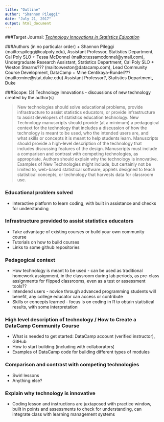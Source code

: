 ```yaml
---
title: "Outline"
author: "Shannon Pileggi"
date: "July 21, 2017"
output: html_document
---
```


###Target Journal: 
[*Technology Innovations in Statistics Education*](http://escholarship.org/uc/uclastat_cts_tise)

###Authors (in no particular order)
+ Shannon Pileggi (mailto:spileggi@calpoly.edu), Assistant Professor, Statistics Department, Cal Poly SLO
+ Tessa McDonnel (mailto:tessamcdonnel@ymail.com), Undergraduate Research Assistant, Statistics Department, Cal Poly SLO
+ Weston Stearns??? (mailto:weston@datacamp.com), Lead Community Course Development, DataCamp
+ Mine Centikaya-Rundel??? (mailto:mine@stat.duke.edu) Assistant Professor?, Statistics Department, Duke

###Scope:
(3) Technology Innovations - discussions of new technology created by the author(s) 

 > New technologies should solve educational problems, provide infrastructure to assist statistics educators, or provide infrastructure to assist developers of statistics education technology. New Technology manuscripts should provide (at a minimum) a pedagogical context for the technology that includes a discussion of how the technology is meant to be used, who the intended users are, and what skills or concepts it is meant to help students learn. Manuscripts should provide a high-level description of the technology that includes discussing features of the design. Manuscripts must include a comparison and contrast with competing technologies, as appropriate. Authors should explain why the technology is innovative. Examples of New Technologies might include, but certainly not be limited to, web-based statistical software, applets designed to teach statistical concepts, or technology that harvests data for classroom use.
 
### Educational problem solved
+ Interactive platform to learn coding, with built in assistance and checks for understanding
 
### Infrastructure provided to assist statistics educators
+ Take advantage of existing courses or build your own community course
+ Tutorials on how to build courses
+ Links to some github repositories
 
### Pedagogical context
+ How technology is meant to be used - can be used as traditional homework assignment, in the classroom during lab periods, as pre-class assignments for flipped classrooms, even as a  test or assessment tools??
+ Intendend users - novice through advanced programming students will benefit, any college educator can access or contribute
+ Skills or concepts learned - focus is on coding in R to obtain statistical results, with some interpretation

### High level description of technology / How to Create a DataCamp Community Course
+ What is needed to get started:  DataCamp account (verified instructor), GitHub
+ How to start building (including with collaborators)
+ Examples of DataCamp code for building different types of modules

### Comparison and contrast with competing technologies  
+ Swirl lessons
+ Anything else?

### Explain why technology is innovative
+ Coding lesson and instructions are juxtaposed with practice window, built in points and assessments to check for understanding, can integrate class with learning management systems


